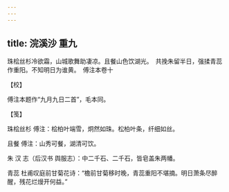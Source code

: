 ```yaml
---
---
---
```

title: 浣溪沙 重九
---







珠桧丝杉冷欲霜，山城歌舞助凄凉。且餐山色饮湖光。　共挽朱留半日，强揉青蕊作重阳。不知明日为谁黄。　傅注本卷十





【校】


傅注本题作“九月九日二首”，毛本同。





【笺】


珠桧丝杉 傅注：桧柏叶端雪，炯然如珠。松柏叶条，纤细如丝。

且餐 傅注：山秀可餐，湖清可饮。

朱 汉 志（后汉书 舆服志）：中二千石、二千石，皆皂盖朱两幡。

青蕊 杜甫叹庭前甘菊花诗：“檐前甘菊移时晚，青蕊重阳不堪摘。明日萧条尽醉醒，残花烂熳开何益。”